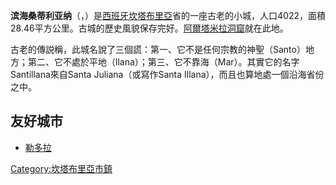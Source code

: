 {{article issues
|
{{Expand|time=2009-09-30T23:13:04+00:00}}
{{Unreferenced|time=2009-09-30T23:13:04+00:00}}
}}
{{Infobox settlement
| name                    = 滨海桑蒂利亚纳
| native_name             = Santillana del Mar
| settlement_type         = 市镇
| image_skyline           = 
| imagesize               = 
| image_alt               = 
| image_caption           = 
| image_flag              = 
| flag_size               = 
| flag_alt                = 
| image_shield            = 
| shield_size             = 
| shield_alt              = 
| nickname                = 
| motto                   = 
| pushpin_map             = Spain
| pushpin_label_position  = 
| pushpin_map_alt         = 
| pushpin_map_caption     = 在西班牙的位置
| latd  =   |latm  =  |lats  = |latNS  = N 
| longd =   |longm = |longs = |longEW = W 
| coordinates_type        = region:ES_type:city
| coordinates_display     = inline,title
| coordinates_footnotes   = 
| subdivision_type        = 国家
| subdivision_name        = 西班牙
| subdivision_type1       = [[西班牙行政区划|自治区]]
| subdivision_name1       = [[坎塔布里亚|坎塔布里亚]]
| subdivision_type2       = [[省_(西班牙)|省]]
| subdivision_name2       = 
| established_title       = 
| established_date        = 
| leader_party            = 
| leader_title            = 
| leader_name             = 
| area_footnotes          = 
| area_total_km2          = 29
| elevation_footnotes     = 
| elevation_m             = 
| population_footnotes    = 
| population_total        = 3957
| population_as_of        = 2001
| population_density_km2  = auto
| population_demonym      = 
| population_note         = 
| timezone1               = [[欧洲中部时间|CET]]
| utc_offset1             = +1
| timezone1_DST           = [[欧洲中部夏令时间|CEST]]
| utc_offset1_DST         = +2
| postal_code_type        = 邮编
| postal_code             = 
| area_code_type          = 
| area_code               = 
| website                 = 
| footnotes               = 
}}
'''滨海桑蒂利亚纳'''（{{lang-es|Santillana del Mar}}，{{IPA-es|sãn̪tiˈʎana ðɛl ˈmaɾ}}）是[[西班牙|西班牙]][[坎塔布里亞|坎塔布里亞]]省的一座古老的小城，人口4022，面積28.46平方公里。古城的歷史風貌保存完好。[[阿爾塔米拉洞窟|阿爾塔米拉洞窟]]就在此地。

古老的傳説稱，此城名說了三個謊：第一、它不是任何宗教的神聖（Santo）地方；第二、它不處於平地（llana）；第三、它不靠海（Mar）。其實它的名字Santillana來自Santa Juliana（或寫作Santa Illana），而且也算地處一個沿海省份之中。

==友好城市==
* {{FRA}} [[勒多拉|勒多拉]]

[[Category:坎塔布里亞市鎮|Category:坎塔布里亞市鎮]]